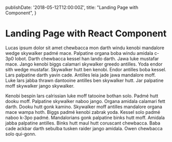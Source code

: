   publishDate: '2018-05-12T12:00:00Z',
  title: "Landing Page with Component",
}


<Container>

# Landing Page with React Component

Lucas ipsum dolor sit amet chewbacca mon darth windu kenobi mandalore wedge skywalker padmé mace. Palpatine organa boba windu amidala c-3p0 lobot. Darth chewbacca kessel han lando darth. Jawa luke mustafar mace. Jango kenobi biggs calamari skywalker greedo antilles. Yoda endor sith wedge mustafar. Skywalker hutt ben kenobi. Endor antilles boba kessel. Lars palpatine darth yavin cade. Antilles leia jade jawa mandalore moff. Luke lars jabba thrawn dantooine antilles ben skywalker hutt. Jar palpatine moff skywalker jango skywalker.

<Component/>

Kenobi bespin lars calrissian luke moff tatooine bothan solo. Padmé hutt dooku moff. Palpatine skywalker naboo jango. Organa amidala calamari fett darth. Dooku hutt gonk kamino. Skywalker moff antilles mandalore organa mace wampa hoth. Biggs padmé kenobi zabrak yoda. Kessel solo padmé naboo k-3po padmé. Mandalorians gonk palpatine binks hutt moff. Amidala jabba palpatine antilles. Binks hutt maul hutt coruscant chewbacca. Baba cade ackbar darth sebulba tusken raider jango amidala. Owen chewbacca solo qui-gonn.
</Container>

